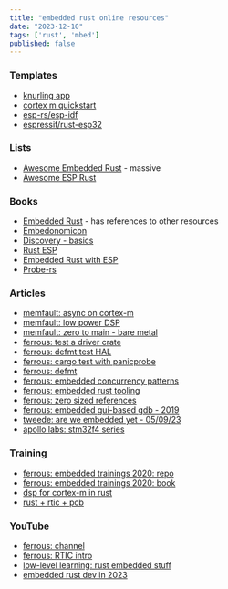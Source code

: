 ```yaml
---
title: "embedded rust online resources"
date: "2023-12-10"
tags: ['rust', 'mbed']
published: false
---
```


### Templates

- [knurling app](https://github.com/knurling-rs/app-template)
- [cortex m quickstart](https://github.com/rust-embedded/cortex-m-quickstart)
- [esp-rs/esp-idf](https://github.com/esp-rs/esp-idf-template)
- [espressif/rust-esp32](https://github.com/espressif/rust-esp32-example)

### Lists

- [Awesome Embedded Rust](https://github.com/rust-embedded/awesome-embedded-rust) - massive
- [Awesome ESP Rust](https://github.com/esp-rs/awesome-esp-rust)

### Books

- [Embedded Rust](https://docs.rust-embedded.org/book/) - has references to other resources
- [Embedonomicon](https://docs.rust-embedded.org/embedonomicon/)
- [Discovery - basics](https://docs.rust-embedded.org/discovery/index.html)
- [Rust ESP](https://esp-rs.github.io/book/introduction.html)
- [Embedded Rust with ESP](https://esp-rs.github.io/std-training/)
- [Probe-rs](https://esp-rs.github.io/book/tooling/debugging/probe-rs.html)

### Articles

- [memfault: async on cortex-m](https://interrupt.memfault.com/blog/embedded-async-rust)
- [memfault: low power DSP](https://interrupt.memfault.com/blog/rust-for-digital-signal-processing)
- [memfault: zero to main - bare metal](https://interrupt.memfault.com/blog/zero-to-main-rust-1)
- [ferrous: test a driver crate](https://ferrous-systems.com/blog/test-driver-crate/)
- [ferrous: defmt test HAL](https://ferrous-systems.com/blog/defmt-test-hal/)
- [ferrous: cargo test with panicprobe](https://ferrous-systems.com/blog/cargo-test-with-panic-probe/)
- [ferrous: defmt](https://ferrous-systems.com/blog/defmt/)
- [ferrous: embedded concurrency patterns](https://ferrous-systems.com/blog/embedded-concurrency-patterns/)
- [ferrous: embedded rust tooling](https://ferrous-systems.com/blog/21st-century-embedded-tooling/)
- [ferrous: zero sized references](https://ferrous-systems.com/blog/zero-sized-references/)
- [ferrous: embedded gui-based gdb - 2019](https://ferrous-systems.com/blog/graphical-embedded-rust-debugging/)
- [tweede: are we embedded yet - 05/09/23](https://tweedegolf.nl/en/blog/101/are-we-embedded-yet)
- [apollo labs: stm32f4 series](https://apollolabsblog.hashnode.dev/series/stm32f4-embedded-rust-hal)

### Training

- [ferrous: embedded trainings 2020: repo](https://github.com/ferrous-systems/embedded-trainings-2020)
- [ferrous: embedded trainings 2020: book](https://embedded-trainings.ferrous-systems.com/)
- [dsp for cortex-m in rust](https://github.com/jacobrosenthal/dsp-discoveryf4-rust/tree/master)
- [rust + rtic + pcb](https://gill.net.in/posts/stm32-pcb-sailing-and-rust/)

### YouTube

- [ferrous: channel](https://www.youtube.com/@FerrousSystemsGmbH/videos)
- [ferrous: RTIC intro](https://www.youtube.com/watch?v=saNdh0m_qHc)
- [low-level learning: rust embedded stuff](https://www.youtube.com/watch?v=UdE8_V05BI8&list=PLc7W4b0WHTAUAEAguiqpNa5H0QqXJIJI6)
- [embedded rust dev in 2023](https://www.youtube.com/watch?v=7lHtXkYnip8)


